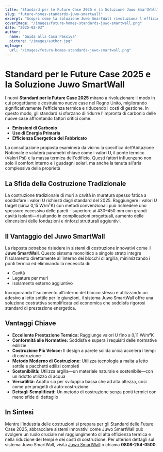 ```yaml
---
title: "Standard per le Future Case 2025 e la Soluzione Juwo SmartWall"
slug: "future-homes-standards-juwo-smartwall"
excerpt: "Scopri come la soluzione Juwo SmartWall rivoluziona l'efficienza termica e gli standard di costruzione per le future case."
coverImage: "/images/future-homes-standards-juwo-smartwall.png"
date: "2025-02-03"
author:
  name: "Guida alla Casa Passiva"
  picture: "/images/author.jpg"
ogImage:
  url: "/images/future-homes-standards-juwo-smartwall.png"
---
```


# Standard per le Future Case 2025 e la Soluzione Juwo SmartWall

I nuovi **Standard per le Future Case 2025** mirano a rivoluzionare il modo in cui progettiamo e costruiamo nuove case nel Regno Unito, migliorando significativamente l'efficienza termica e riducendo i costi di gestione. In questo modo, gli standard si sforzano di ridurre l'impronta di carbonio delle nuove case affrontando fattori critici come:

- **Emissioni di Carbonio**
- **Uso di Energia Primaria**
- **Efficienza Energetica del Fabbricato**

La consultazione proposta esaminerà da vicino la specifica dell'Abitazione Notionale e valuterà parametri chiave come i valori U, il ponte termico (Valori Psi) e la massa termica dell'edificio. Questi fattori influenzano non solo il comfort interno e i guadagni solari, ma anche la tenuta all'aria complessiva della proprietà.

## La Sfida della Costruzione Tradizionale

La costruzione tradizionale di muri a cavità in muratura spesso fatica a soddisfare i valori U richiesti dagli standard del 2025. Raggiungere i valori U target (circa 0,15 W/m²K) con metodi convenzionali può richiedere uno spessore eccessivo delle pareti—superiore ai 430–450 mm con grandi cavità isolanti—risultando in complicazioni progettuali, aumento delle dimensioni delle fondazioni e rinforzi strutturali aggiuntivi.

## Il Vantaggio del Juwo SmartWall

La risposta potrebbe risiedere in sistemi di costruzione innovativi come il **Juwo SmartWall**. Questo sistema monolitico a singolo strato integra l'isolamento direttamente all'interno dei blocchi di argilla, minimizzando i ponti termici ed eliminando la necessità di:

- Cavità
- Legature per muri
- Isolamento esterno aggiuntivo

Incorporando l'isolamento all'interno del blocco stesso e utilizzando un adesivo a letto sottile per le giunzioni, il sistema Juwo SmartWall offre una soluzione costruttiva semplificata ed economica che soddisfa rigorosi standard di prestazione energetica.

## Vantaggi Chiave

- **Eccellente Prestazione Termica:** Raggiunge valori U fino a 0,11 W/m²K
- **Conformità alle Normative:** Soddisfa e supera i requisiti delle normative edilizie
- **Costruzione Più Veloce:** Il design a parete solida unica accelera i tempi di costruzione
- **Metodo Moderno di Costruzione:** Utilizza tecnologia a malta a letto sottile e pacchetti edilizi completi
- **Sostenibilità:** Utilizza argilla—un materiale naturale e sostenibile—con un ridotto utilizzo di acqua
- **Versatilità:** Adatto sia per sviluppi a bassa che ad alta altezza, così come per progetti di auto-costruzione
- **Dettagli Semplificati:** Un metodo di costruzione senza ponti termici con meno sfide di dettaglio

## In Sintesi

Mentre l'industria delle costruzioni si prepara per gli Standard delle Future Case 2025, abbracciare sistemi innovativi come Juwo SmartWall può svolgere un ruolo cruciale nel raggiungimento di alta efficienza termica e nella riduzione dei tempi e dei costi di costruzione. Per ulteriori dettagli sul sistema Juwo SmartWall, visita [Juwo SmartWall](http://www.Juwo-SmartWall.co.uk) o chiama **0808-254-0500**.